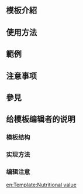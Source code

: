 <IncludeOnly><!-- 在這裡加入模板的保護標識 --></IncludeOnly>
<!-- 在本行下編輯模板說明 -->
== 模板介紹 ==

== 使用方法 ==

== 範例 ==

== 注意事项 ==

== 參見 ==

== 给模板编辑者的说明 ==
=== 模板结构 ===
=== 实现方法 ===
=== 编辑注意 ===

<IncludeOnly>
<!-- 本行下加入模板的分類 -->

<!-- 本行下加入模板的跨語言鏈接 -->
[[en:Template:Nutritional value]]
</IncludeOnly>